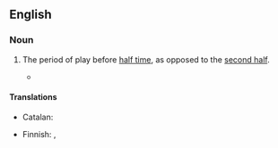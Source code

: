 {{also|first-half}}

==English==

===Noun===
{{en-noun|first halves}}

# {{lb|en|sports}} The period of play before [[half time]], as opposed to the [[second half]].
#* {{quote-journal|author=Daniel Taylor|title=Liverpool go through after Mohamed Salah stops Manchester City fightback|work={{w|The Guardian}} (London)|date=10 April 2018|url=https://www.theguardian.com/football/2018/apr/10/manchester-city-liverpool-champions-league-match-report
|passage= Raheem Sterling, in particular, was a constant menace in the '''first half''' and prominently involved in the opening goal, squaring the decisive pass for Jesus after Virgil van Dijk’s clearance had been cut out. }}

====Translations====
{{trans-top|period of play before half time}}
* Catalan: {{t+|ca|primera part|f}}
{{trans-mid}}
* Finnish: {{t|fi|alkupuolisko}}, {{t|fi|[[ensimmäinen]] [[puoliaika]]}}
{{trans-bottom}}
